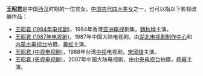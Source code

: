 '''[[王昭君|王昭君]]'''是中国[[西汉|西汉]]时期的一位宫女，[[中国古代四大美女|中国古代四大美女]]之一，也可以指以下影视改编作品：
* [[王昭君_(1984年电视剧)|王昭君 (1984年电视剧)]]，1984年香港[[亚洲电视|亚洲电视]]剧集，[[魏秋桦|魏秋桦]]主演。
* [[王昭君_(1987年电视剧)|王昭君 (1987年电视剧)]]，1987年中国大陆电视剧，由[[湖北电视剧制作中心|湖北电视剧制作中心]]和[[内蒙古电视台|内蒙古电视台]]拍摄，[[黄虹|黄虹]]主演。
* [[王昭君_(中视电视剧)|王昭君 (中视电视剧)]]，1988年台湾[[中视|中视]]电视剧，[[宋岡陵|宋岡陵]]主演。
* [[王昭君_(央视电视剧)|王昭君 (央视电视剧)]]，2007年中国大陆电视剧，由[[中国中央电视台|中央电视台]]拍摄，[[杨幂|杨幂]]主演。

{{disambig|Cat=三字作品消歧义|W王}}
